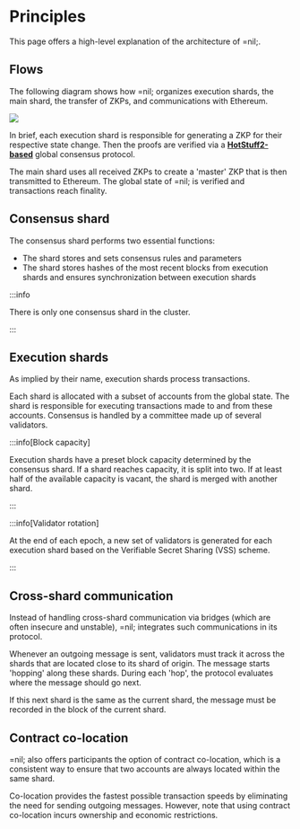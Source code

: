 
# Principles

This page offers a high-level explanation of the architecture of =nil;.

## Flows

The following diagram shows how =nil; organizes execution shards, the main shard, the transfer of ZKPs, and communications with Ethereum.

<img src={Flows}/ >

In brief, each execution shard is responsible for generating a ZKP for their respective state change. Then the proofs are verified via a [**HotStuff2-based**](https://eprint.iacr.org/2023/397.pdf) global consensus protocol. 

The main shard uses all received ZKPs to create a 'master' ZKP that is then transmitted to Ethereum. The global state of =nil; is verified and transactions reach finality.

## Consensus shard

The consensus shard performs two essential functions:

* The shard stores and sets consensus rules and parameters
* The shard stores hashes of the most recent blocks from execution shards and ensures synchronization between execution shards

:::info

There is only one consensus shard in the cluster.

:::

## Execution shards

As implied by their name, execution shards process transactions. 

Each shard is allocated with a subset of accounts from the global state. The shard is responsible for executing transactions made to and from these accounts. Consensus is handled by a committee made up of several validators.

:::info[Block capacity]

Execution shards have a preset block capacity determined by the consensus shard. If a shard reaches capacity, it is split into two. If at least half of the available capacity is vacant, the shard is merged with another shard.

:::

:::info[Validator rotation]

At the end of each epoch, a new set of validators is generated for each execution shard based on the Verifiable Secret Sharing (VSS) scheme.

:::

## Cross-shard communication

Instead of handling cross-shard communication via bridges (which are often insecure and unstable), =nil; integrates such communications in its protocol.

Whenever an outgoing message is sent, validators must track it across the shards that are located close to its shard of origin. The message starts 'hopping' along these shards. During each 'hop', the protocol evaluates where the message should go next.

If this next shard is the same as the current shard, the message must be recorded in the block of the current shard.

## Contract co-location

=nil; also offers participants the option of contract co-location, which is a consistent way to ensure that two accounts are always located within the same shard.

Co-location provides the fastest possible transaction speeds by eliminating the need for sending outgoing messages. However, note that using contract co-location incurs ownership and economic restrictions.